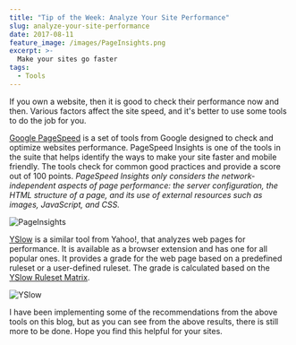 ```yaml
---
title: "Tip of the Week: Analyze Your Site Performance"
slug: analyze-your-site-performance
date: 2017-08-11
feature_image: /images/PageInsights.png
excerpt: >-
  Make your sites go faster
tags:
  - Tools
---
```

If you own a website, then it is good to check their performance now and then. Various factors affect the site speed, and it's better to use some tools to do the job for you.

[Google PageSpeed](https://developers.google.com/speed/pagespeed/) is a set of tools from Google designed to check and optimize websites performance. PageSpeed Insights is one of the tools in the suite that helps identify the ways to make your site faster and mobile friendly. The tools check for common good practices and provide a score out of 100 points. _PageSpeed Insights only considers the network-independent aspects of page performance: the server configuration, the HTML structure of a page, and its use of external resources such as images, JavaScript, and CSS._

![PageInsights](/images/PageInsights.png)

[YSlow](http://yslow.org/) is a similar tool from Yahoo!, that analyzes web pages for performance. It is available as a browser extension and has one for all popular ones. It provides a grade for the web page based on a predefined ruleset or a user-defined ruleset. The grade is calculated based on the [YSlow Ruleset Matrix](http://yslow.org/ruleset-matrix/).

![YSlow](/images/yslow.png)

I have been implementing some of the recommendations from the above tools on this blog, but as you can see from the above results, there is still more to be done. Hope you find this helpful for your sites.